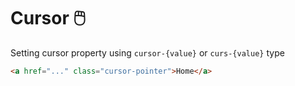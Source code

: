 # Cursor 🖱️

Setting cursor property using `cursor-{value}` or `curs-{value}` type

```html title="html"
<a href="..." class="cursor-pointer">Home</a>
```
